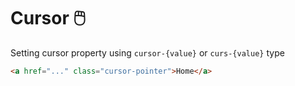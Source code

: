 # Cursor 🖱️

Setting cursor property using `cursor-{value}` or `curs-{value}` type

```html title="html"
<a href="..." class="cursor-pointer">Home</a>
```
